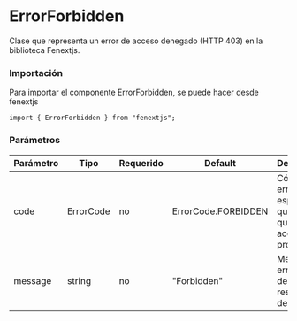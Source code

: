 # ErrorForbidden

Clase que representa un error de acceso denegado (HTTP 403) en la biblioteca Fenextjs.

### Importación

Para importar el componente ErrorForbidden, se puede hacer desde fenextjs

```tsx copy
import { ErrorForbidden } from "fenextjs";
```

### Parámetros

| Parámetro | Tipo      | Requerido | Default             | Descripcion                                                         |
| --------- | --------- | --------- | ------------------- | ------------------------------------------------------------------- |
| code      | ErrorCode | no        | ErrorCode.FORBIDDEN | Código de error específico que indica que el acceso está prohibido. |
| message   | string    | no        | "Forbidden"         | Mensaje de error que describe la restricción de acceso.             |
